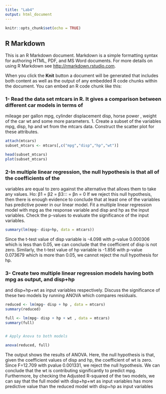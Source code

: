 ---
title: "Lab4"
output: html_document
---

```{r setup, include=FALSE}
knitr::opts_chunk$set(echo = TRUE)
```

## R Markdown

This is an R Markdown document. Markdown is a simple formatting syntax for authoring HTML, PDF, and MS Word documents. For more details on using R Markdown see <http://rmarkdown.rstudio.com>.

When you click the **Knit** button a document will be generated that includes both content as well as the output of any embedded R code chunks within the document. You can embed an R code chunk like this:


### 1- Read the data set mtcars in R. It gives a comparison between different car models in terms of
mileage per gallon mpg, cylinder displacement disp, horse power , weight of the car wt and some more parameters.
1. Create a subset of the variables mpg, disp, hp and wt from the mtcars data. Construct the scatter plot for these attributes.

```{r}
attach(mtcars)
subset_mtcars <- mtcars[,c("mpg","disp","hp","wt")]

head(subset_mtcars)
plot(subset_mtcars)

```

### 2-In multiple linear regression, the null hypothesis is that all of the coefficients of the
variables are equal to zero against the alternative that allows them to take any values.
Ho: β1 = β2 = β3::: = βn = 0
If we reject this null hypothesis, then there is enough evidence to conclude that at least
one of the variables has predictive power in our linear model.
Fit a multiple linear regression model with mpg as the response variable and disp and
hp as the input variables. Check the p-values to evaluate the significance of the input
variables.

```{r}
summary(lm(mpg~ disp+hp, data = mtcars))

```
Since the t-test value of disp variable is -4.098 with p-value 0.000306 which is less than
0.05, we can conclude that the coefficient of disp is not zero.
Similarly, the t-test value of hp variable is -1.856 with p-value 0.073679 which is more
than 0.05, we cannot reject the null hypothesis for hp.

### 3- Create two multiple linear regression models having both mpg as output, and disp+hp
and disp+hp+wt as input variables respectively. Discuss the significance of these two
models by running ANOVA which compares residuals.

```{r}
reduced <- lm(mpg~ disp + hp , data = mtcars)
summary(reduced)

full <- lm(mpg~ disp + hp + wt , data = mtcars)
summary(full)


# Apply Anova to both models

anova(reduced, full)


```
The output shows the results of ANOVA. Here, the null hypothesis is that, given the
coefficient values of disp and hp, the coefficient of wt is zero. Since F=12.709 with pvalue 0.001331, we reject the null hypothesis. We can conclude that the wt is contributing
significantly to predict mpg.
Furthermore, by checking the Adjusted R-squared of the two models, we can say that
the full model with disp+hp+wt as input variables has more predictive value than the
reduced model with disp+hp as input variables

